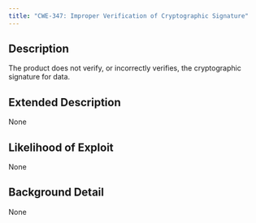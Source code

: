 ```yaml
---
title: "CWE-347: Improper Verification of Cryptographic Signature"
---
```


## Description
The product does not verify, or incorrectly verifies, the cryptographic signature for data.

## Extended Description
None

## Likelihood of Exploit
None

## Background Detail
None
        